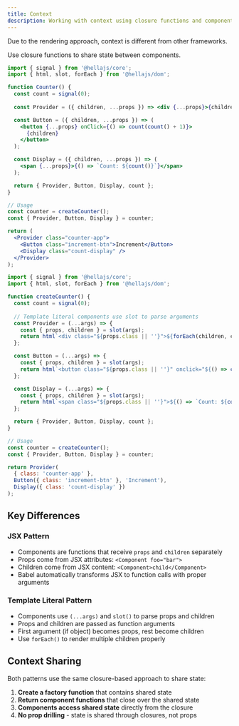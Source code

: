 ```yaml
---
title: Context
description: Working with context using closure functions and component patterns.
---
```



<Aside type="note" title="Note">
  Due to the rendering approach, context is different from other frameworks.
  
  Use closure functions to share state between components.
</Aside>

<Tabs>
  <TabItem label="JSX">

```jsx
import { signal } from '@hellajs/core';
import { html, slot, forEach } from '@hellajs/dom';

function Counter() {
  const count = signal(0);
  
  const Provider = ({ children, ...props }) => <div {...props}>{children}</div>;

  const Button = ({ children, ...props }) => (
    <button {...props} onClick={() => count(count() + 1)}>
      {children}
    </button>
  );

  const Display = ({ children, ...props }) => (
    <span {...props}>{() => `Count: ${count()}`}</span>
  );

  return { Provider, Button, Display, count };
}

// Usage
const counter = createCounter();
const { Provider, Button, Display } = counter;

return (
  <Provider class="counter-app">
    <Button class="increment-btn">Increment</Button>
    <Display class="count-display" />
  </Provider>
);
```

  </TabItem>
  <TabItem label="Template Literals">

```js
import { signal } from '@hellajs/core';
import { html, slot, forEach } from '@hellajs/dom';

function createCounter() {
  const count = signal(0);
  
  // Template literal components use slot to parse arguments
  const Provider = (...args) => {
    const { props, children } = slot(args);
    return html`<div class="${props.class || ''}">${forEach(children, child => child)}</div>`;
  };

  const Button = (...args) => {
    const { props, children } = slot(args);
    return html`<button class="${props.class || ''}" onclick="${() => count(count() + 1)}">${forEach(children, child => child)}</button>`;
  };

  const Display = (...args) => {
    const { props, children } = slot(args);
    return html`<span class="${props.class || ''}">${() => `Count: ${count()}`}</span>`;
  };

  return { Provider, Button, Display, count };
}

// Usage
const counter = createCounter();
const { Provider, Button, Display } = counter;

return Provider(
  { class: 'counter-app' },
  Button({ class: 'increment-btn' }, 'Increment'),
  Display({ class: 'count-display' })
);
```

  </TabItem>
</Tabs>

## Key Differences

### JSX Pattern
- Components are functions that receive `props` and `children` separately
- Props come from JSX attributes: `<Component foo="bar">`
- Children come from JSX content: `<Component>child</Component>`
- Babel automatically transforms JSX to function calls with proper arguments

### Template Literal Pattern
- Components use `(...args)` and `slot()` to parse props and children
- Props and children are passed as function arguments
- First argument (if object) becomes props, rest become children
- Use `forEach()` to render multiple children properly

## Context Sharing

Both patterns use the same closure-based approach to share state:

1. **Create a factory function** that contains shared state
2. **Return component functions** that close over the shared state  
3. **Components access shared state** directly from the closure
4. **No prop drilling** - state is shared through closures, not props